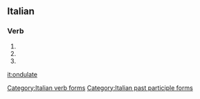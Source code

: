 ==Italian==

===Verb===
{{head|it|verb form}}

# {{inflection of|ondulare||2|p|pres|indc|lang=it}}
# {{inflection of|ondulare||2|p|impr|lang=it}}
# {{feminine plural of|ondulato|lang=it}}

[[Category:Italian verb forms]]
[[Category:Italian past participle forms]]

[[it:ondulate]]
